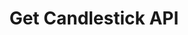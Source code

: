 ---
title: "Get Candlestick API"
description: "Fetches historical candlestick data for a market identified by token_id, over a specified interval."
openapi: "GET /candlesticks/{condition_id}"
---